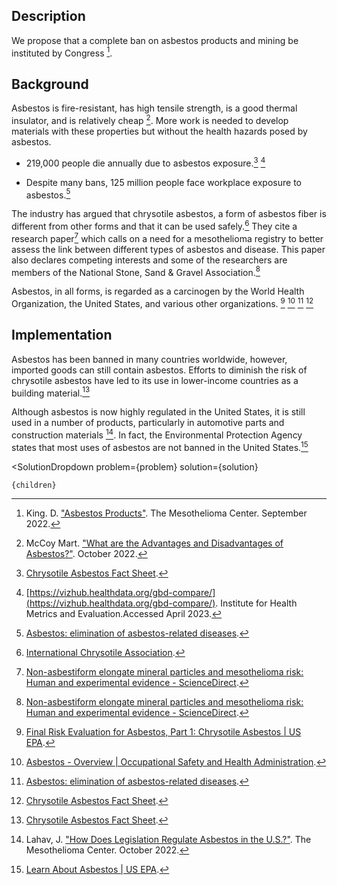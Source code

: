 

## Description


 We propose that a complete ban on asbestos products and mining be instituted by Congress [^2].


## Background


Asbestos is fire-resistant, has high tensile strength, is a good thermal insulator, and is relatively cheap [^3]. More work is needed to develop materials with these properties but without the health hazards posed by asbestos.


- 219,000 people die annually due to asbestos exposure.[^"4"] [^"5"]


- Despite many bans, 125 million people face workplace exposure to asbestos.[^"10"]


The industry has argued that chrysotile asbestos, a form of asbestos fiber is different from other forms and that it can be used safely.[^"6"] They cite a research paper[^"8"] which calls on a need for a mesothelioma registry to better assess the link between different types of asbestos and disease. This paper also declares competing interests and some of the researchers are members of the National Stone, Sand & Gravel Association.[^"8"]


Asbestos, in all forms, is regarded as a carcinogen by the World Health Organization, the United States, and various other organizations. [^"9"] [^"7"] [^"10"] [^"4"]


## Implementation


Asbestos has been banned in many countries worldwide, however, imported goods can still contain asbestos. Efforts to diminish the risk of chrysotile asbestos have led to its use in lower-income countries as a building material.[^"4"]


Although asbestos is now highly regulated in the United States, it is still used in a number of products, particularly in automotive parts and construction materials [^1]. In fact, the Environmental Protection Agency states that most uses of asbestos are not banned in the United States.[^"11"]






[^1]: Lahav, J. ["How Does Legislation Regulate Asbestos in the U.S.?"](https://www.asbestos.com/mesothelioma-lawyer/legislation/). The Mesothelioma Center. October 2022.


[^2]: King. D. ["Asbestos Products"](https://www.asbestos.com/products/). The Mesothelioma Center. September 2022.


[^3]: McCoy Mart. ["What are the Advantages and Disadvantages of Asbestos?"](https://mccoymart.com/post/advantages-disadvantages-asbestos/). October 2022.


[^"4"]:  [Chrysotile Asbestos Fact Sheet](https://www.asbestossafety.gov.au/find-out-about-asbestos/asbestos-safety-information/chrysotile-asbestos-fact-sheet).


[^"5"]:  [https://vizhub.healthdata.org/gbd-compare/](https://vizhub.healthdata.org/gbd-compare/). Institute for Health Metrics and Evaluation.Accessed April 2023.


[^"6"]:  [International Chrysotile Association](https://chrysotileassociation.com/).


[^"7"]:  [Asbestos - Overview | Occupational Safety and Health Administration](https://www.osha.gov/asbestos).


[^"8"]:  [Non-asbestiform elongate mineral particles and mesothelioma risk: Human and experimental evidence - ScienceDirect](https://www.sciencedirect.com/science/article/pii/S0013935122019053).


[^"9"]:  [Final Risk Evaluation for Asbestos, Part 1: Chrysotile Asbestos | US EPA](https://www.epa.gov/assessing-and-managing-chemicals-under-tsca/final-risk-evaluation-asbestos-part-1-chrysotile).


[^"10"]:  [Asbestos: elimination of asbestos-related diseases](https://www.who.int/news-room/fact-sheets/detail/asbestos-elimination-of-asbestos-related-diseases).


[^"11"]:  [Learn About Asbestos | US EPA](https://www.epa.gov/asbestos/learn-about-asbestos).

  <SolutionDropdown 
    problem={problem} 
    solution={solution}
  >
    {children}
  </SolutionDropdown>